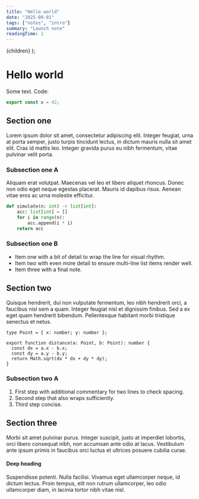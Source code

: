 ```yaml
---
title: "Hello world"
date: "2025-09-01"
tags: ["notes", "intro"]
summary: "Launch note"
readingTime: 1
---
```



  <PostLayoutWrapper frontmatter={props.frontmatter}>{children}</PostLayoutWrapper>
);

# Hello world

Some text. Code:

```ts
export const x = 42;
```

## Section one

Lorem ipsum dolor sit amet, consectetur adipiscing elit. Integer feugiat, urna at porta semper, justo turpis tincidunt lectus, in dictum mauris nulla sit amet elit. Cras id mattis leo. Integer gravida purus eu nibh fermentum, vitae pulvinar velit porta.

### Subsection one A

Aliquam erat volutpat. Maecenas vel leo et libero aliquet rhoncus. Donec non odio eget neque egestas placerat. Mauris id dapibus risus. Aenean vitae eros ac urna molestie efficitur.

```python
def simulate(n: int) -> list[int]:
    acc: list[int] = []
    for i in range(n):
        acc.append(i * i)
    return acc
```

### Subsection one B

- Item one with a bit of detail to wrap the line for visual rhythm.
- Item two with even more detail to ensure multi-line list items render well.
- Item three with a final note.

## Section two

Quisque hendrerit, dui non vulputate fermentum, leo nibh hendrerit orci, a faucibus nisl sem a quam. Integer feugiat nisl et dignissim finibus. Sed a ex eget quam hendrerit bibendum. Pellentesque habitant morbi tristique senectus et netus.

```tsx
type Point = { x: number; y: number };

export function distance(a: Point, b: Point): number {
  const dx = a.x - b.x;
  const dy = a.y - b.y;
  return Math.sqrt(dx * dx + dy * dy);
}
```

### Subsection two A

1. First step with additional commentary for two lines to check spacing.
2. Second step that also wraps sufficiently.
3. Third step concise.

## Section three

Morbi sit amet pulvinar purus. Integer suscipit, justo at imperdiet lobortis, orci libero consequat nibh, non accumsan ante odio at lacus. Vestibulum ante ipsum primis in faucibus orci luctus et ultrices posuere cubilia curae.

#### Deep heading

Suspendisse potenti. Nulla facilisi. Vivamus eget ullamcorper neque, id dictum lectus. Proin tempus, elit non rutrum ullamcorper, leo odio ullamcorper diam, in lacinia tortor nibh vitae nisl.
